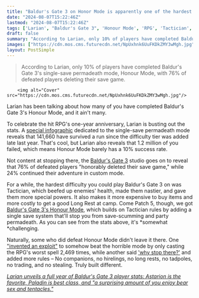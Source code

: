 ```yaml
---
title: "Baldur's Gate 3 on Honor Mode is apparently one of the hardest RPGs of all time, with over 1.2 million deaths and barely a 10% success rate"
date: "2024-08-07T15:22:46Z"
lastmod: "2024-08-07T15:22:46Z"
tags: ['Larian', "Baldur's Gate 3", 'Honour Mode', 'RPG', 'Tactician', 'Astarion', 'Paladin', 'Bear Sex', 'Tentacles']
draft: false
summary: "According to Larian, only 10% of players have completed Baldur's Gate 3's single-save permadeath mode, Honour Mode, with 76% of defeated players deleting their save game."
images: ["https://cdn.mos.cms.futurecdn.net/NpUxhnk6UuFKDkZMY3wMgh.jpg"]
layout: PostSimple
---
```

> According to Larian, only 10% of players have completed Baldur's Gate 3's single-save permadeath mode, Honour Mode, with 76% of defeated players deleting their save game.


        <img alt="Cover" src="https://cdn.mos.cms.futurecdn.net/NpUxhnk6UuFKDkZMY3wMgh.jpg"/>
        
Larian has been talking about how many of you have completed Baldur's Gate 3's Honour Mode, and it ain't many.

To celebrate the hit RPG's one-year anniversary, Larian is busting out the stats. A [special infographic](https://x.com/baldursgate3/status/1821187150081356110) dedicated to the single-save permadeath mode reveals that 141,660 have survived a run since the difficulty tier was added late last year. That's cool, but Larian also reveals that 1.2 million of you failed, which means Honour Mode barely has a 10% success rate.

Not content at stopping there, the [Baldur's Gate 3](https://www.gamesradar.com/baldurs-gate-3-guide/) studio goes on to reveal that 76% of defeated players "honorably deleted their save game," while 24% continued their adventure in custom mode.

For a while, the hardest difficulty you could play Baldur's Gate 3 on was Tactician, which beefed up enemies' health, made them nastier, and gave them more special powers. It also makes it more expensive to buy items and more costly to get a good Long Rest at camp. Come Patch 5, though, we got [Baldur's Gate 3's Honour Mode](https://www.gamesradar.com/baldurs-gate-3-honour-mode/), which builds on Tactician rules by adding a single save system that'll stop you from save-scumming and party permadeath. As you can see from the stats above, it's *somewhat *challenging.

Naturally, some who did defeat Honour Mode didn't leave it there. One ["invented an exploit"](https://www.gamesradar.com/baldurs-gate-3-player-invented-an-exploit-to-somehow-beat-honour-mode-by-only-casting-the-rpgs-worst-spell-2469-times/) to somehow beat the horrible mode by only casting the RPG's worst spell 2,469 times, while another said ['why stop there?'](https://www.gamesradar.com/games/rpg/baldurs-gate-3-sadist-beats-the-rpgs-hardest-mode-with-an-even-more-brutal-custom-ruleset-no-companions-no-hirelings-no-long-rests-no-tadpoles-no-trading-and-not-even-any-stealing/) and added more rules – No companions, no hirelings, no long rests, no tadpoles, no trading, and no stealing. Truly built different.

[<em>Larian unveils a full year of Baldur's Gate 3 player stats: Astarion is the favorite, Paladin is best class, and "a surprising amount of you enjoy bear sex and tentacles."</em>](https://www.gamesradar.com/games/rpg/larian-unveils-a-full-year-of-baldurs-gate-3-player-stats-astarion-is-the-favorite-paladin-is-best-class-and-a-surprising-amount-of-you-enjoy-bear-sex-and-tentacles/)
        